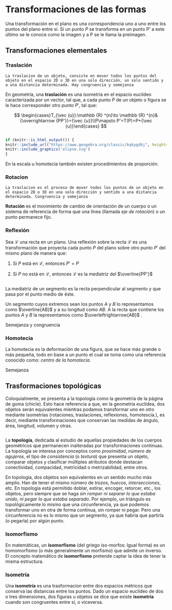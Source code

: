 # Transformaciones de las formas

Una transformación en el plano es una correspondencia uno a uno entre los puntos del plano entre sí. Si un punto $P$ se transforma en un punto P' a este último se le conoce como la imagen y a P se le llama la preimagen.

## Transformaciones elementales

### Traslación

```definition
La traslacion de un objeto, consiste en mover todos los puntos del objeto en el espacio 2D o 3D en una solo dirección, un solo sentido y a una distancia determinada. Hay congruencia y semejanza
```

En geometría, una **traslación** es una isometría en el espacio euclídeo caracterizada por un vector, tal que, a cada punto $P$ de un objeto o figura se le hace corresponder otro punto $P'$, tal que:

$$
\begin{cases}T_{\vec {u}}:\mathbb {R} ^{n}\to \mathbb {R} ^{n}&{\overrightarrow {PP'}}={\vec {u}}\\P\mapsto P'=T(P)=P+{\vec {u}}\end{cases}
$$

```example
```

```r
if (knitr::is_html_output()) {
knitr::include_url("https://www.geogebra.org/classic/kqkygdbj", height="700")} else {
knitr::include_graphics('elipse.svg')
}
```

En la escala u homotecia también existen procedimientos de proporción.

### Rotacion

```definition
La traslacion es el proceso de mover todos los puntos de un objeto en el espacio 2D o 3D en una solo dirección y sentido a una distancia determinada. Congruencia y semejanza
```

**Rotación** es el movimiento de cambio de orientación de un cuerpo o un sistema de referencia de forma que una línea (llamada *eje de rotación*) o un punto permanece fijo.

### Reflexión

Sea $\mathcal{L}$ una recta en un plano. Una reflexión sobre la recta $\mathcal{L}$ es una transformación que proyecta cada punto $P$ del plano sobre otro punto $P'$ del mismo plano de manera que:

1.  Si $P$ está en $\mathcal{L}$, entonces $P'=P$

2.  Si $P$ no está en $\mathcal{L}$, entonces $\mathcal{L}$ es la mediatriz del $\overline{PP'}$

```remark
```

La mediatriz de un segmento es la recta perpendicular al segmento y que pasa por el punto medio de éste.

Un segmento cuyos extremos sean los puntos $A$ y $B$ lo representamos como $\overline{AB}$ y a su longitud como $AB$. A la recta que contiene los puntos $A$ y $B$ la representamos como $\overleftrightarrow{AB}$ .

Semejanza y congruencia

### Homotecia

La homotecia es la deformación de una figura, que se hace más grande o más pequeña, todo en base a un punto el cual se toma como una referencia conocido como: *centro de la homotecia*.

Semejanza

## Trasformaciones topológicas

Coloquialmente, se presenta a la topología como la geometría de la página de goma (chicle). Esto hace referencia a que, en la geometría euclídea, dos objetos serán equivalentes mientras podamos transformar uno en otro mediante isometrías (rotaciones, traslaciones, reflexiones, homotescia.), es decir, mediante transformaciones que conservan las medidas de ángulo, área, longitud, volumen y otras.

```definition

```

La **topología**, dedicada al estudio de aquellas propiedades de los cuerpos geométricos que permanecen inalteradas por transformaciones continuas. La topología se interesa por conceptos como *proximidad*, *número de agujeros*, el tipo de *consistencia* (o *textura*) que presenta un objeto, comparar objetos y clasificar múltiples atributos donde destacan conectividad, compacidad, metricidad o metrizabilidad, entre otros.

En topología, dos objetos son equivalentes en un sentido mucho más amplio. Han de tener el mismo número de *trozos*, *huecos*, *intersecciones*, etc. En topología está permitido doblar, estirar, encoger, retorcer, etc., los objetos, pero siempre que se haga *sin romper ni separar lo que estaba unido, ni pegar lo que estaba separado*. Por ejemplo, un triángulo es topológicamente lo mismo que una circunferencia, ya que podemos transformar uno en otra de forma continua, sin romper ni pegar. Pero una circunferencia no es lo mismo que un segmento, ya que habría que partirla (o pegarla) por algún punto.

### Isomorfismo

En matemáticas, un **isomorfismo** (del griego iso-morfos: Igual forma) es un homomorfismo (o más generalmente un morfismo) que admite un inverso. ​ El concepto matemático de **isomorfismo** pretende captar la idea de tener la misma estructura.

### Isometría

Una **isometría** es una trasformacion entre dos espacios métricos que conserva las distancias entre los puntos. Dado un espacio euclídeo de dos o tres dimensiones, dos figuras u objetos se dice que existe **isometría** cuando son congruentes entre sí, o viceversa.
